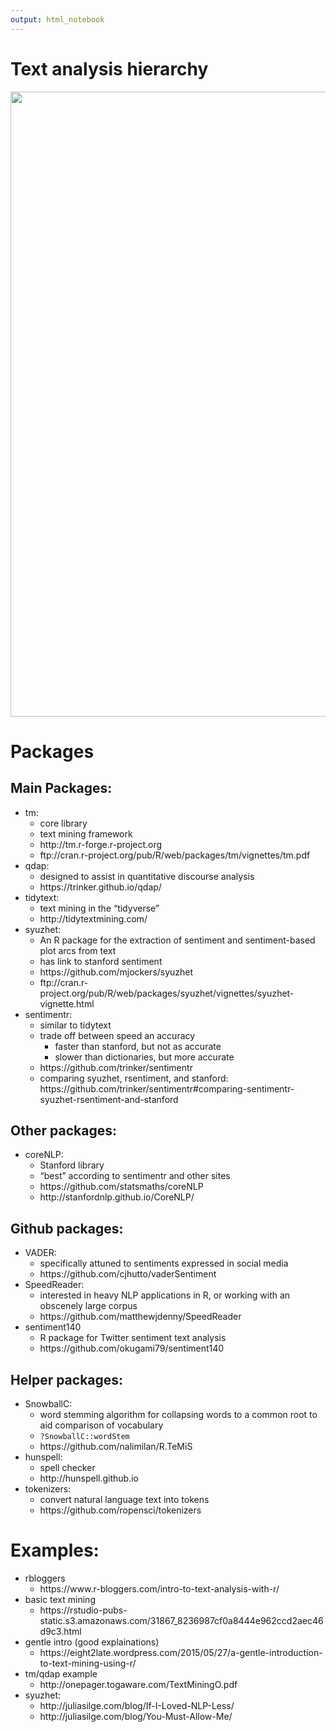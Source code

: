 ```yaml
---
output: html_notebook
---
```


# Text analysis hierarchy

<img src="sentiment_analysis.jpg" width="1000px" />

# Packages

## Main Packages:

* tm: 
    * core library
    * text mining framework
    * http://tm.r-forge.r-project.org    
    * ftp://cran.r-project.org/pub/R/web/packages/tm/vignettes/tm.pdf
* qdap:
    * designed to assist in quantitative discourse analysis
    * https://trinker.github.io/qdap/
* tidytext: 
    * text mining in the "tidyverse"
    * http://tidytextmining.com/
* syuzhet: 
    * An R package for the extraction of sentiment and sentiment-based plot arcs from text
    * has link to stanford sentiment
    * https://github.com/mjockers/syuzhet
    * ftp://cran.r-project.org/pub/R/web/packages/syuzhet/vignettes/syuzhet-vignette.html
* sentimentr: 
    * similar to tidytext
    * trade off between speed an accuracy
        * faster than stanford, but not as accurate
        * slower than dictionaries, but more accurate
    * https://github.com/trinker/sentimentr
    * comparing syuzhet, rsentiment, and stanford: https://github.com/trinker/sentimentr#comparing-sentimentr-syuzhet-rsentiment-and-stanford


## Other packages:

* coreNLP:
    * Stanford library
    * "best" according to sentimentr and other sites
    * https://github.com/statsmaths/coreNLP
    * http://stanfordnlp.github.io/CoreNLP/


## Github packages:

* VADER:
    * specifically attuned to sentiments expressed in social media
    * https://github.com/cjhutto/vaderSentiment
* SpeedReader:
    * interested in heavy NLP applications in R, or working with an obscenely large corpus
    * https://github.com/matthewjdenny/SpeedReader
* sentiment140
    * R package for Twitter sentiment text analysis
    * https://github.com/okugami79/sentiment140
    

## Helper packages:

* SnowballC: 
    * word stemming algorithm for collapsing words to a common root to aid comparison of vocabulary
    * `?SnowballC::wordStem`
    * https://github.com/nalimilan/R.TeMiS
* hunspell: 
    * spell checker
    * http://hunspell.github.io
* tokenizers:
    * convert natural language text into tokens
    * https://github.com/ropensci/tokenizers


# Examples:

* rbloggers
    * https://www.r-bloggers.com/intro-to-text-analysis-with-r/
* basic text mining
    * https://rstudio-pubs-static.s3.amazonaws.com/31867_8236987cf0a8444e962ccd2aec46d9c3.html
* gentle intro (good explainations)
    * https://eight2late.wordpress.com/2015/05/27/a-gentle-introduction-to-text-mining-using-r/
* tm/qdap example
    * http://onepager.togaware.com/TextMiningO.pdf
* syuzhet:
    * http://juliasilge.com/blog/If-I-Loved-NLP-Less/
    * http://juliasilge.com/blog/You-Must-Allow-Me/
    


<!-- Add a new chunk by clicking the *Insert Chunk* button on the toolbar or by pressing *Cmd+Option+I*. -->

<!-- When you save the notebook, an HTML file containing the code and output will be saved alongside it (click the *Preview* button or press *Cmd+Shift+K* to preview the HTML file). -->
